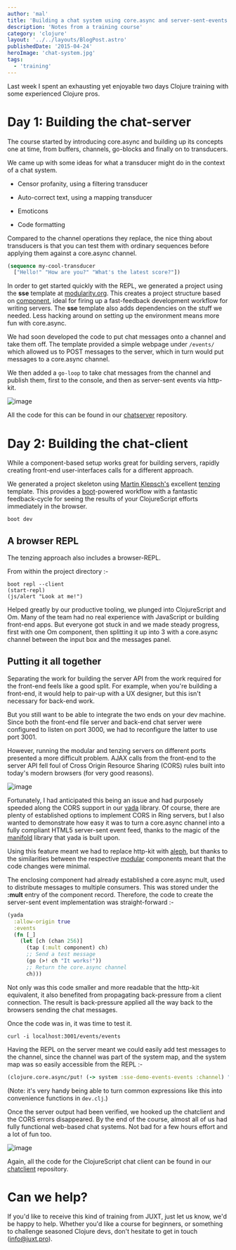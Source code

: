 ```yaml
---
author: 'mal'
title: 'Building a chat system using core.async and server-sent-events'
description: 'Notes from a training course'
category: 'clojure'
layout: '../../layouts/BlogPost.astro'
publishedDate: '2015-04-24'
heroImage: 'chat-system.jpg'
tags:
  - 'training'
---
```



Last week I spent an exhausting yet enjoyable two days Clojure training
with some experienced Clojure pros.

# Day 1: Building the chat-server

The course started by introducing core.async and building up its
concepts one at time, from buffers, channels, go-blocks and finally on
to transducers.

We came up with some ideas for what a transducer might do in the context
of a chat system.

- Censor profanity, using a filtering transducer

- Auto-correct text, using a mapping transducer

- Emoticons

- Code formatting

Compared to the channel operations they replace, the nice thing about
transducers is that you can test them with ordinary sequences before
applying them against a core.async channel.

```clojure
(sequence my-cool-transducer
  ["Hello!" "How are you?" "What's the latest score?"])
```

In order to get started quickly with the REPL, we generated a project
using the **sse** template at [modularity.org](http://modularity.org).
This creates a project structure based on
[component](https://github.com/stuartsierra/component), ideal for firing
up a fast-feedback development workflow for writing servers. The **sse**
template also adds dependencies on the stuff we needed. Less hacking
around on setting up the environment means more fun with core.async.

We had soon developed the code to put chat messages onto a channel and
take them off. The template provided a simple webpage under `/events/`
which allowed us to POST messages to the server, which in turn would put
messages to a core.async channel.

We then added a `go-loop` to take chat messages from the channel and
publish them, first to the console, and then as server-sent events via
http-kit.


<Image alt='image' src={tr} />

All the code for this can be found in our
[chatserver](https://github.com/juxt/chatserver) repository.

# Day 2: Building the chat-client

While a component-based setup works great for building servers, rapidly
creating front-end user-interfaces calls for a different approach.

We generated a project skeleton using [Martin
Klepsch's](https://github.com/martinklepsch) excellent
[tenzing](https://github.com/martinklepsch/tenzing) template. This
provides a [boot](http://boot-clj.com/)-powered workflow with a
fantastic feedback-cycle for seeing the results of your ClojureScript
efforts immediately in the browser.

    boot dev

## A browser REPL

The tenzing approach also includes a browser-REPL.

From within the project directory :-

    boot repl --client
    (start-repl)
    (js/alert "Look at me!")

Helped greatly by our productive tooling, we plunged into ClojureScript
and Om. Many of the team had no real experience with JavaScript or
building front-end apps. But everyone got stuck in and we made steady
progress, first with one Om component, then splitting it up into 3 with
a core.async channel between the input box and the messages panel.

## Putting it all together

Separating the work for building the server API from the work required
for the front-end feels like a good split. For example, when you're
building a front-end, it would help to pair-up with a UX designer, but
this isn't necessary for back-end work.

But you still want to be able to integrate the two ends on your dev
machine. Since both the front-end file server and back-end chat server
were configured to listen on port 3000, we had to reconfigure the latter
to use port 3001.

However, running the modular and tenzing servers on different ports
presented a more difficult problem. AJAX calls from the front-end to the
server API fell foul of Cross Origin Resource Sharing (CORS) rules built
into today's modern browsers (for very good reasons).


<Image alt='image' src={tr2} />

Fortunately, I had anticipated this being an issue and had purposely
speeded along the CORS support in our [yada](http://yada.juxt.pro)
library. Of course, there are plenty of established options to implement
CORS in Ring servers, but I also wanted to demonstrate how easy it was
to turn a core.async channel into a fully compliant HTML5 server-sent
event feed, thanks to the magic of the
[manifold](https://github.com/ztellman/manifold) library that yada is
built upon.

Using this feature meant we had to replace http-kit with
[aleph](https://github.com/ztellman/aleph), but thanks to the
similarities between the respective
[modular](https://github.com/juxt/modular) components meant that the
code changes were minimal.

The enclosing component had already established a core.async mult, used
to distribute messages to multiple consumers. This was stored under the
**:mult** entry of the component record. Therefore, the code to create
the server-sent event implementation was straight-forward :-

```clojure
(yada
  :allow-origin true
  :events
  (fn [_]
    (let [ch (chan 256)]
      (tap (:mult component) ch)
      ;; Send a test message
      (go (>! ch "It works!"))
      ;; Return the core.async channel
      ch)))
```

Not only was this code smaller and more readable that the http-kit
equivalent, it also benefited from propagating back-pressure from a
client connection. The result is back-pressure applied all the way back
to the browsers sending the chat messages.

Once the code was in, it was time to test it.

    curl -i localhost:3001/events/events

Having the REPL on the server meant we could easily add test messages to
the channel, since the channel was part of the system map, and the
system map was so easily accessible from the REPL :-

```clojure
(clojure.core.async/put! (-> system :sse-demo-events-events :channel) "Test message!")
```

(Note: it's very handy being able to turn common expressions like this
into convenience functions in `dev.clj`.)

Once the server output had been verified, we hooked up the chatclient
and the CORS errors disappeared. By the end of the course, almost all of
us had fully functional web-based chat systems. Not bad for a few hours
effort and a lot of fun too.


<Image alt='image' src={tf} />

Again, all the code for the ClojureScript chat client can be found in
our [chatclient](https://github.com/juxt/chatclient) repository.

# Can we help?

If you'd like to receive this kind of training from JUXT, just let us
know, we'd be happy to help. Whether you'd like a course for beginners,
or something to challenge seasoned Clojure devs, don't hesitate to get
in touch (info@juxt.pro).
